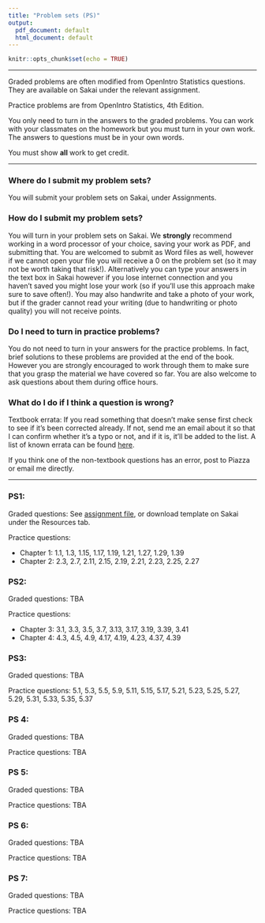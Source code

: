 ```yaml
---
title: "Problem sets (PS)"
output:
  pdf_document: default
  html_document: default
---
```


```r
knitr::opts_chunk$set(echo = TRUE)
```

---- 

Graded problems are often modified from OpenIntro Statistics questions. They are available on Sakai under the relevant assignment.

Practice problems are from OpenIntro Statistics, 4th Edition. 

You only need to turn in the answers to the graded problems. You can work with your classmates on the homework but you must turn in your own work. The answers to questions must be in your own words.

You must show **all** work to get credit. 

--- 

### Where do I submit my problem sets?

You will submit your problem sets on Sakai, under Assignments.

### How do I submit my problem sets?

You will turn in your problem sets on Sakai. We **strongly** recommend working in a word processor of your choice, saving your work as PDF, and submitting that. You are welcomed to submit as Word files as well, however if we cannot open your file you will receive a 0 on the problem set (so it may not be worth taking that risk!). Alternatively you can type your answers in the text box in Sakai however if you lose internet connection and you haven't saved you might lose your work (so if you'll use this approach make sure to save often!). You may also handwrite and take a photo of your work, but if the grader cannot read your writing (due to handwriting or photo quality) you will not receive points.

### Do I need to turn in practice problems?

You do not need to turn in your answers for the practice problems. In fact, brief solutions  to these problems are provided at the end of the book. However you are strongly encouraged to work through them to make sure that you grasp the material we have covered so far. You are also welcome to ask questions about them during office hours.

### What do I do if I think a question is wrong?

Textbook errata: If you read something that doesn't make sense first check to see if it's been corrected already. If not, send me an email about it so that I can confirm whether it's a typo or not, and if it is, it'll be added to the list. A list of known errata can be found [here](https://docs.google.com/spreadsheets/u/1/d/1qifH8VDF0p3xVaFrnOAdmX5MLVODAw6JqeAS8OinUs4/htmlview).

If you think one of the non-textbook questions has an error, post to Piazza or email me directly.

---

### PS1:

Graded questions: See [assignment file](https://kelrenmor.github.io/STA101-002/problem_sets/PS_1), or download template on Sakai under the Resources tab.

Practice questions: 

* Chapter 1: 1.1, 1.3, 1.15, 1.17, 1.19, 1.21, 1.27, 1.29, 1.39
* Chapter 2: 2.3, 2.7, 2.11, 2.15, 2.19, 2.21, 2.23, 2.25, 2.27

### PS2:

Graded questions: TBA

Practice questions: 

* Chapter 3: 3.1, 3.3, 3.5, 3.7, 3.13, 3.17, 3.19, 3.39, 3.41
* Chapter 4: 4.3, 4.5, 4.9, 4.17, 4.19, 4.23, 4.37, 4.39

### PS3:

Graded questions: TBA

Practice questions: 5.1, 5.3, 5.5, 5.9, 5.11, 5.15, 5.17, 5.21, 5.23, 5.25, 5.27, 5.29, 5.31, 5.33, 5.35, 5.37

### PS 4:

Graded questions: TBA

Practice questions: TBA

### PS 5:

Graded questions: TBA

Practice questions: TBA

### PS 6:

Graded questions: TBA

Practice questions: TBA

### PS 7:

Graded questions: TBA

Practice questions: TBA

  